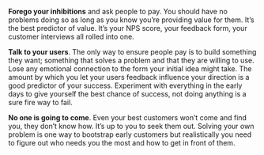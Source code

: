 
<Head>
  <title>YC Lessons: Week 3</title>
</Head>

**Forego your inhibitions** and ask people to pay. You should have no problems doing so as long as you know you’re providing value for them. It’s the best predictor of value. It’s your NPS score, your feedback form, your customer interviews all rolled into one.

**Talk to your users**. The only way to ensure people pay is to build something they want; something that solves a problem and that they are willing to use. Lose any emotional connection to the form your initial idea might take. The amount by which you let your users feedback influence your direction is a good predictor of your success. Experiment with everything in the early days to give yourself the best chance of success, not doing anything is a sure fire way to fail.

**No one is going to come**. Even your best customers won’t come and find you, they don’t know how. It’s up to you to seek them out. Solving your own problem is one way to bootstrap early customers but realistically you need to figure out who needs you the most and how to get in front of them.
